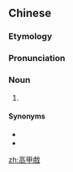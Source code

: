 {{also|高甲戏}}
==Chinese==
{{zh-forms|s=高甲戏}}
{{wikipedia|lang=zh}}

===Etymology===
{{rfe|zh}}

===Pronunciation===
{{zh-pron
|m=gāojiǎxì
|c=gou1 gaap3 hei3
|md=gŏ̤-gák-hié
|mn=ko-kah-hì
|cat=n
}}

===Noun===
{{zh-noun}}

# {{w|Gaojia opera}}

====Synonyms====
* {{zh-l|戈甲戲}}
* {{zh-l|九角戲}}

[[zh:高甲戲]]